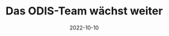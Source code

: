 ---
tags:
  - "post"
title: Das ODIS-Team wächst weiter
description: Seit Oktober unterstützen Anna Meide und Hans Hack unsere Arbeit. Anna ist Interfacedesign-Studentin an der FHP. Hans hat als freiberuflicher Datenvisualisierer viele spannende Anwendungen programmiert (hanshack.com). Wir freuen uns sehr über den Zuwachs!
categories: aktuelles
visible: true
link: https://odis-berlin.de/ueber-odis/
urlText: Über ODIS
date: 2022-10-10
headerImage:
  src: ./images/unsplash_NJTj9jvNo0U.png
  alt: Hello print with mug motive
---